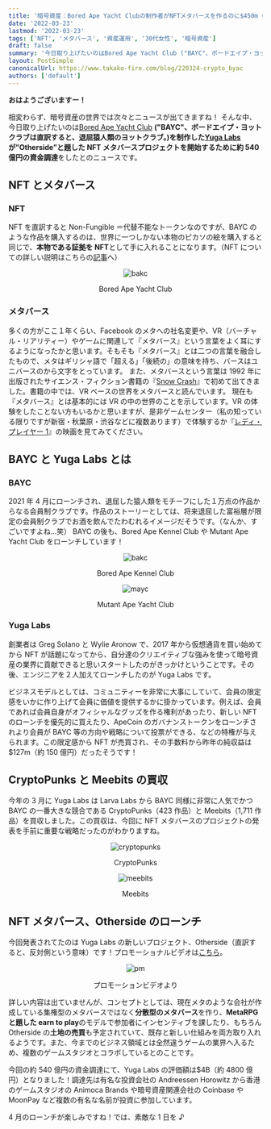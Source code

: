 ```yaml
---
title: '暗号資産：Bored Ape Yacht Clubの制作者がNFTメタバースを作るのに$450m（約520億円）調達'
date: '2022-03-23'
lastmod: '2022-03-23'
tags: ['NFT', 'メタバース', '資産運用', '30代女性', '暗号資産']
draft: false
summary: '今日取り上げたいのはBored Ape Yacht Club ("BAYC"、ボードエイプ・ヨットクラブは直訳すると、退屈猿人類のヨットクラブ。)を制作したYuga Labsが”Otherside”と題したNFTメタバースプロジェクトを開始するために約540億円の資金調達をしたとのニュースです。'
layout: PostSimple
canonicalUrl: https://www.takako-fire.com/blog/220324-crypto_byac
authors: ['default']
---
```


**おはようございますー！**

相変わらず、暗号資産の世界では次々とニュースが出てきますね！
そんな中、今日取り上げたいのは[Bored Ape Yacht Club](https://boredapeyachtclub.com/#/) **("BAYC"、ボードエイプ・ヨットクラブは直訳すると、退屈猿人類のヨットクラブ。)を制作した[Yuga Labs](https://www.yugalabs.io/)が”Otherside”と題した NFT メタバースプロジェクトを開始するために約 540 億円の資金調達**をしたとのニュースです。

<TOCInline toc={props.toc} asDisclosure />

## NFT とメタバース

### NFT

NFT を直訳すると Non-Fungible ＝代替不能なトークンなのですが、BAYC のような作品を購入するのは、世界に一つしかない本物のピカソの絵を購入すると同じで、**本物である証拠を NFT**として手に入れることになります。（NFT についての詳しい説明はこちらの[記事](https://note.com/takako_y/n/nf48a215f4e58)へ）

<div className="-mx-2 flex flex-wrap overflow-hidden xl:-mx-2">
  <div className="my-1 w-full overflow-hidden px-2 xl:my-1 xl:w-1/2 xl:px-2">
    <center>
      <Image alt="bakc" src="/static/images/220324-crypto_byac/BAYC.png" width={640} height={426} />
      <p>Bored Ape Yacht Club</p>
    </center>
  </div>
</div>

### メタバース

多くの方がここ１年くらい、Facebook のメタへの社名変更や、VR（バーチャル・リアリティー）やゲームに関連して『メタバース』という言葉をよく耳にするようになったかと思います。そもそも『メタバース』とは二つの言葉を融合したもので、メタはギリシャ語で「超える」「後続の」の意味を持ち、バースはユニバースのから文字をとっています。
また、メタバースという言葉は 1992 年に出版されたサイエンス・フィクション書籍の『[Snow Crash](https://www.amazon.co.jp/Snow-Crash-Neal-Stephenson/dp/0241953189)』で初めて出てきました。書籍の中では、VR ベースの世界をメタバースと読んでいます。
現在も『メタバース』とは基本的には VR の中の世界のことを示しています。VR の体験をしたことない方もいるかと思いますが、是非ゲームセンター（私の知っている限りですが新宿・秋葉原・渋谷などに複数あります）で体験するか『[レディ・プレイヤー 1](https://wwws.warnerbros.co.jp/readyplayerone/)』の映画を見てみてください。

## BAYC と Yuga Labs とは

### BAYC

2021 年 4 月にローンチされ、退屈した猿人類をモチーフにした１万点の作品からなる会員制クラブです。作品のストーリーとしては、将来退屈した富裕層が限定の会員制クラブでお酒を飲んでたわむれるイメージだそうです。（なんか、すごいですよね…笑）
BAYC の後も、Bored Ape Kennel Club や Mutant Ape Yacht Club をローンチしています！

<div className="flex flex-wrap -mx-2 overflow-hidden xl:-mx-2">
  <div className="my-1 px-2 w-full overflow-hidden xl:my-1 xl:px-2 xl:w-1/2">
  <center>
<Image alt="bakc" src="/static/images/220324-crypto_byac/bakc.png" width={300} height={300} />
<p>Bored Ape Kennel Club</p>
<Image alt="mayc" src="/static/images/220324-crypto_byac/mayc.png" width={300} height={300} />
<p>Mutant Ape Yacht Club</p>

</center>
</div>
</div>

### Yuga Labs

創業者は Greg Solano と Wylie Aronow で、2017 年から仮想通貨を買い始めてから NFT が話題になってから、自分達のクリエイティブな強みを使って暗号資産の業界に貢献できると思いスタートしたのがきっかけということです。その後、エンジニアを２人加えてローンチしたのが Yuga Labs です。

ビジネスモデルとしては、コミュニティーを非常に大事にしていて、会員の限定感をいかに作り上げて会員に価値を提供するかに掛かっています。例えば、会員であれば会員自身がオフィシャルなグッズを作る権利があったり、新しい NFT のローンチを優先的に買えたり、ApeCoin のガバナンストークンをローンチされより会員が BAYC 等の方向や戦略について投票ができる、などの特権が与えられます。この限定感から NFT が売買され、その手数料から昨年の純収益は$127m（約 150 億円）だったそうです！

## CryptoPunks と Meebits の買収

今年の 3 月に Yuga Labs は Larva Labs から BAYC 同様に非常に人気でかつ BAYC の一番大きな競合である CryptoPunks（423 作品）と Meebits（1,711 作品）を買収しました。この買収は、今回に NFT メタバースのプロジェクトの発表を手前に重要な戦略だったのがわかりますね。

<div className="flex flex-wrap -mx-2 overflow-hidden xl:-mx-2">
  <div className="my-1 px-2 w-full overflow-hidden xl:my-1 xl:px-2 xl:w-1/2">
  <center>
<Image alt="cryptopunks" src="/static/images/220324-crypto_byac/cryptopunks.png" width={300} height={300} />
<p>CryptoPunks</p>
<Image alt="meebits" src="/static/images/220324-crypto_byac/meebits.png" width={360} height={189} />
<p>Meebits</p>

</center>
</div>
</div>

## NFT メタバース、Otherside のローンチ

今回発表されてたのは Yuga Labs の新しいプロジェクト、Otherside（直訳すると、反対側という意味）です！プロモーショナルビデオは[こちら](https://twitter.com/yugalabs/status/1505014986556551172)。

<div className="flex flex-wrap -mx-2 overflow-hidden xl:-mx-2">
  <div className="my-1 px-2 w-full overflow-hidden xl:my-1 xl:px-2 xl:w-1/2">
  <center>
<Image alt="pm" src="/static/images/220324-crypto_byac/pm.png" width={500} height={278} />
<p>プロモーションビデオより</p>

</center>
</div>
</div>

詳しい内容は出ていませんが、コンセプトとしては、現在メタのような会社が作成している集権型のメタバースではなく**分散型のメタバース**を作り、**MetaRPG と題した earn to play**のモデルで参加者にインセンティブを課したり、もちろん Otherside の**土地の売買**も予定されていて、既存と新しい仕組みを両方取り入れるようです。また、今までのビジネス領域とは全然違うゲームの業界へ入るため、複数のゲームスタジオとコラボしているとのことです。

今回の約 540 億円の資金調達にて、Yuga Labs の評価額は$4B（約 4800 億円）となりました！調達先は有名な投資会社の Andreessen Horowitz から香港のゲームスタジオの Animoca Brands や暗号資産関連会社の Coinbase や MoonPay など複数の有名な名前が投資に参加しています。

4 月のローンチが楽しみですね！では、素敵な 1 日を ♪
